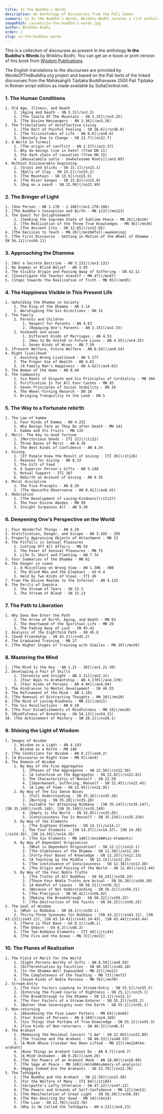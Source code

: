 ```yaml
---
title: In the Buddha's Words
description: An Anthology of Discourses from the Pali Canon
summary: In In the Buddha’s Words, Bhikkhu Bodhi curates a rich anthology of discourses drawn from the Pali Canon that capture the full breadth of the Buddha’s teachings. Through these selected suttas, readers explore key themes such as impermanence, not-self, and the path to awakening, revealing how suffering arises and can ultimately be transcended. Each section is introduced with Bhikkhu Bodhi’s insightful commentary, which clarifies the practical application of the Dhamma in daily life. The book’s thematic structure provides a coherent roadmap to the Buddha’s profound insights, emphasizing their timeless relevance in overcoming the human predicament. In essence, In the Buddha’s Words serves as an invaluable guide for anyone seeking a clear and transformative overview of Early Buddhism.
imagePath: /assets/in-the-buddha's-words.jpg
author: Bhikkhu Bodhi
order: 1
slug: in-the-buddhas-words
---
```



<BookCard slug="in-the-buddhas-words" />

This is a collection of discourses as present in the anthology **In the Buddha's Words** by Bhikkhu Bodhi. You can get an e-book or print version of this book from [Wisdom Publications](https://wisdomexperience.org/product/buddhas-words).

The English translations to the discourses are provided by WordsOfTheBuddha.org project and based on the Pali texts of the linked discourses from the Mahāsaṅgīti Tipiṭaka Buddhavasse 2500 Pali Tipiṭaka in Roman script edition as made available by SuttaCentral.net.

### 1. The Human Conditions
    1. Old Age, Illness, and Death
        1. [Aging And Death - SN 3.3](/sn3.3)
        2. [The Simile Of The Mountain - SN 3.25](/sn3.25)
        3. [The Divine Messengers - AN 3.36](/an3.36)
    2. The Tribulations of Unreflective Living
        1. [The Dart of Painful Feeling - SN 36.6](/sn36.6)
        2. [The Vicissitudes of Life - AN 8.6](/an8.6)
        3. [Anxiety Due to Change - SN 22.7](/sn22.7)
    3. A World in Turmoil
        1. [The origin of conflict - AN 2.37](/an2.37)
        2. Why do beings live in hate? (from DN 21)
        3. The dark chain of causation (from DN 15)
        4. [Akusalamūla sutta - Unwholesome Roots](/an3.69)
    4. Without Discoverable beginning
        1. [Grass and Sticks - SN 15.1](/sn15.1)
        2. [Balls of Clay - SN 15.2](/sn15.2)
        3. [The Mountain - SN 15.5](/sn15.5)
        4. [The River Ganges - SN 15.8](/sn15.8)
        5. [Dog on a Leash - SN 22.99](/sn22.99)

### 2. The Bringer of Light
    1. [One Person - AN 1.170 - 1.186](/an1.170-186)
    2. [The Buddha's Conception and Birth - MN 123](/mn123)
    3. The Quest for Enlightenment
        1. [Seeking the Supreme State of Sublime Peace - MN 26](/mn26)
        2. [The Realization of the Three True Knowledges - MN 36](/mn36)
        3. [The Ancient City - SN 12.65](/sn12.65)
    4. [The Decision to Teach - MN 26](/mn26#full-awakening)
    5. [The First Discourse - Setting in Motion of the Wheel of Dhamma - SN 56.11](/sn56.11)

### 3. Approaching the Dhamma
    1. [Not a Secrete Doctrine - AN 3.131](/an3.131)
    2. No Dogmas or Blind Belief - AN 3.65
    3. The Visible Origin and Passing Away of Suffering - SN 42.11
    4. [Investigate the Teacher Himself - MN 47](/mn47)
    5. [Steps towards the Realization of Truth - MN 95](/mn95)

### 4. The Happiness Visible in This Present Life
    1. Upholding the Dhamma in Society
        1. The King of the Dhamma - AN 3.14
        2. Worshipping the Six Directions - DN 31
    2. The family
        1. Parents and Children
            1. Respect for Parents - AN 4.63
            2. [Repaying One's Parents - AN 2.33](/an2.33)
        2. Husbands and wives
            1. Different Kinds of Marriages - AN 4.53
            2. [How to Be United in Future Lives - AN 4.55](/an4.55)
            3. Seven Kinds of Wives - AN 7.59
    3. [Present Welfare, Future Welfare - AN 8.54](/an8.54)
    4. Right livelihood
        1. Avoiding Wrong Livelihood - AN 5.177
        2. The Proper Use of Wealth - AN 4.61
        3. [A Family Man's Happiness - AN 4.62](/an4.62)
    5. The Woman of the Home - AN 8.49
    6. The Community
        1. Six Roots of Dispute and Six Principles of Cordiality - MN 104
        2. Purification Is for All Four Castes - MN 93
        3. Seven Principles of Social Stability - DN 16
        4. The Wheel-Turning Monarch - DN 26
        5. Bringing Tranquility to the Land - DN 5

### 5. The Way to a Fortunate rebirth
    1. The Law of kamma
        1. Four Kinds of Kamma - AN 4.232
        2. Why Beings Fare as They Do after Death - MN 141
        3. Kamma and Its Fruits - MN 135
    2. Merit. The Key to Good fortune
        1. [Meritorious Deeds - ITI 22](/iti22)
        2. Three Bases of Merit - AN 8.36
        3. The Best Kinds of Confidence - AN 4.34
    3. Giving
        1. [If People Knew the Result of Giving - ITI 26](/iti26)
        2. Reasons for Giving - AN 8.33
        3. The Gift of Food
        4. A Superior Person's Gifts - AN 5.148
        5. Mutual Support - ITI 107
        6. Rebirth on Account of Giving - AN 8.35
    4. Moral discipline
        1. The Five Precepts - AN 8.39
        2. [The Uposatha Observance - AN 8.41](/an8.41)
    5. Meditation
        1. [The Development of Loving-Kindness](/iti27)
        2. The Four Divine Abodes - MN 99
        3. Insight Surpasses All - AN 9.20

### 6. Deepening One's Perspective on the World
    1. Four Wonderful Things - AN 4.28
    2. Gratification, Danger, and Escape - AN 3.103 - 105
    3. Properly Appraising Objects of Attachment - MN 13
    4. The Pitfalls in Sensual Pleasures
        1. Cutting Off All Affairs - MN 54
        2. The Fever of Sensual Pleasures - MN 75
        3. Life Is Short and Fleeting - AN 7.74
    5. Four Summaries of the Dhamma - MN 82
    6. The Danger in views
        1. A Miscellany on Wrong View - AN 1.306 - 308
        2. The Blind Men and the Elephant - Ud 6.4
        3. Held by Two Kinds of Views - ITI 49
    7. From the Divine Realms to the Infernal - AN 4.125
    8. The Perils of Saṃsāra
        1. The Stream of Tears - SN 15.3
        2. The Stream of Blood - SN 15.13

### 7. The Path to Liberation
    1. Why Does One Enter the Path
        1. The Arrow of Birth, Aging, and Death - MN 63
        2. The Heartwood of the Spiritual Life - MN 29
        3. The Fading Away of Lust - SN 45.41
    2. Analysis of the Eightfold Path - SN 45.8
    3. [Good Friendship - SN 45.2](/sn45.2)
    4. The Graduated Training - MN 27
    5. [The Higher Stages of Training with Similes - MN 39](/mn39)

### 8. Mastering the Mind
    1. [The Mind Is the Key - AN 1.21 - 30](/an1.21-30)
    2. Developing a Pair of Skills
        1. [Serenity and Insight - AN 2.31](/an2.31)
        2. [Four Ways to Arahantship - AN 4.170](/an4.170)
        3. [Four Kinds of Persons - AN 4.94](/an4.94)
    3. The Hindrances to Mental Development - SN 46.55
    4. The Refinement of the Mind - AN 3.101
    5. [The Removal of Distracting Thoughts - MN 20](/mn20)
    6. [The Mind of Loving-Kindness - MN 21](/mn21)
    7. The Six Recollections - AN 6.10
    8. [The Four Establishments of Mindfulness - MN 10](/mn10)
    9. [Mindfulness of Breathing - SN 54.13](/sn54.13)
    10. [The Achievement of Mastery - SN 28.1](/sn28.1)

### 9. Shining the Light of Wisdom
    1. Images of Wisdom
        1. Wisdom as a Light - AN 4.143
        2. Wisdom as a Knife - MN 146
    2. [The Conditions for Wisdom - AN 8.2](/an8.2)
    3. [A Discourse on Right View - MN 9](/mn9)
    4. The Domain of Wisdom
        1. By Way of the Five Aggregates
            1. [Phases of the Aggregates - SN 22.56](/sn22.56)
            2. [A Catechism on the Aggregates - SN 22.82](/sn22.82)
            3. The Characteristic of Nonself - SN 22.59
            4. [Impermanent, Suffering, Nonself - SN 22.45](/sn22.45)
            5. [A Lump of Foam - SN 22.95](/sn22.95)
        2. By Way of the Six Sense Bases
            1. [Full Understanding - SN 35.26](/sn35.26)
            2. [Burning - SN 35.28](/sn35.28)
            3. Suitable for Attaining Nibbāna - [SN 35.147](/sn35.147), [SN 35.148](/sn35.148), [SN 35.149](/sn35.149)
            4. [Empty is the World - SN 35.85](/sn35.85)
            5. [Consciousness Too Is Nonself - SN 35.234](/sn35.234)
        3. By Way of the Elements
            1. [The Eighteen Elements - SN 14.1](/sn14.1)
            2. The Four Elements - [SN 14.37](/sn14.37), [SN 14.38](/sn14.38), [SN 14.39](/sn14.39)
            3. [The Six Elements - MN 140](/mn140#six-elements)
        4. By Way of Dependent Origination
            1. [What is Dependent Origination? - SN 12.1](/sn12.1)
            2. [The Stableness of the Dhamma - SN 12.20](/sn12.20)
            3. [Forty-Four Bases of Knowledge - SN 12.33](/sn12.33)
            4. [A Teaching by the Middle - SN 12.15](/sn12.15)
            5. [The Continuance of Consciousness - SN 12.38](/sn12.38)
            6. [The Origin and Passing of the World - SN 12.44](/sn12.44)
        5. By Way of the Four Noble Truths
            1. [The Truths of All Buddhas - SN 56.24](/sn56.24)
            2. [These Four Noble Truths Are Actual - SN 56.20](/sn56.20)
            3. [A Handful of Leaves - SN 56.31](/sn56.31)
            4. [Because of Not Understanding - SN 56.21](/sn56.21)
            5. [The Precipice - SN 56.42](/sn56.42)
            6. [Making the Breakthrough - SN 56.32](/sn56.32)
            7. [The Destruction of the Taints - SN 56.25](/sn56.25)
    5. The Goal of Wisdom
        1. [What is Nibbāna - SN 38.1](/sn38.1)
        2. Thirty-Three Synonyms for Nibbāna - [SN 43.12](/sn43.12), [SN 43.13](/sn43.13), [SN 43.14-43](/sn43.14-43), [SN 43.44](/sn43.44)
        3. [There is That Base - Ud 8.1](/ud8.1)
        4. [The Unborn - Ud 8.3](/ud8.3)
        5. [The Two Nibbāna Elements - ITI 44](/iti44)
        6. [The Fire and the Ocean - MN 72](/mn72)

### 10. The Planes of Realization
    1. The Field of Merit for the World
        1. [Eight Persons Worthy of Gifts - AN 8.59](/an8.59)
        2. [Differentiation by Faculties - SN 48.18](/sn48.18)
        3. [In the Dhamma Well Expounded - MN 22](/mn22)
        4. [The Completeness of the Teaching - MN 73](/mn73)
        5. [Seven Kinds of Noble Persons - MN 70](/mn70)
    2. Stream-Entry
        1. [The Four Factors Leading to Stream-Entry - SN 55.5](/sn55.5)
        2. [Entering the Fixed Course of Rightness - SN 25.1](/sn25.1)
        3. [The Breakthrough to the Dhamma - SN 13.1](/sn13.1)
        4. [The Four Factors of a Stream-Enterer - SN 55.2](/sn55.2)
        5. [Better than Sovereignty over the Earth - SN 55.1](/sn55.1)
    3. Non-returning
        1. [Abandoning the Five Lower Fetters - MN 64](/mn64)
        2. [Four Kinds of Persons - AN 4.169](/an4.169)
        3. [Six Things that Partake of True Knowledge - SN 55.3](/sn55.3)
        4. [Five Kinds of Non-returners - SN 46.3](/sn46.3)
    4. The Arahant
        1. [Removing the Residual Conceit "I Am" - SN 22.89](/sn22.89)
        2. [The Trainee and the Arahant - SN 48.53](/sn48.53)
        3. [A Monk Whose Crossbar Has Been Lifted - MN 22](/mn22#the-arahant)
        4. [Nine Things an Arahant Cannot Do - AN 9.7](/an9.7)
        5. [A Mind Unshaken - AN 9.26)](/an9.26)
        6. [The Ten Powers of an Arahant Monk - AN 10.90](/an10.90)
        7. [The Sage at Peace - MN 140](/mn140#summary-of-analysis)
        8. [Happy Indeed Are the Arahants - SN 22.76](/sn22.76)
    5. The Tathāgata
        1. [The Buddha and the Arahant - SN 22.58](/sn22.58)
        2. [For the Welfare of Many - ITI 84](/iti84)
        3. [Sāriputta’s Lofty Utterance - SN 47.12](/sn47.12)
        4. [The Powers and Grounds of Self-Confidence - MN 12](/mn12)
        5. [The Manifestation of Great Light - SN 56.38](/sn56.38)
        6. [The Man Desiring Our Good - MN 19](/mn19)
        7. [The Lion - SN 22.78](/sn22.78)
        8. [Why Is He Called the Tathāgata - AN 4.23](/an4.23)